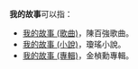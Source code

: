 '''我的故事'''可以指：
* [[我的故事_(歌曲)|我的故事 (歌曲)]]，陳百強歌曲。
* [[我的故事_(小說)|我的故事 (小說)]]，瓊瑤小說。
* [[我的故事_(專輯)|我的故事 (專輯)]]，金楨勳專輯。

{{消歧義|Cat=四字作品消歧義}}